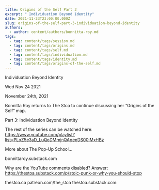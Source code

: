 ```yaml
---
title: Origins of the Self Part 3
excerpt: " Individuation Beyond Identity"
date: 2021-11-23T23:00:00.000Z
slug: origins-of-the-self-part-3-individuation-beyond-identity
authors:
  - author: content/authors/bonnitta-roy.md
tags:
  - tag: content/tags/session.md
  - tag: content/tags/origins.md
  - tag: content/tags/self.md
  - tag: content/tags/individuation.md
  - tag: content/tags/identity.md
  - tag: content/tags/origins-of-the-self.md
---
```




 Individuation Beyond Identity

Wed Nov 24 2021

November 24th, 2021

Bonnitta Roy returns to The Stoa to continue discussing her “Origins of the Self” map.

Part 3: Individuation Beyond Identity

The rest of the series can be watched here: https://www.youtube.com/playlist?list=PLoZ5e3aD_LuQoDMmjnQApeqDS00iMxHBz

More about The Pop-Up School...

bonnittaroy.substack.com

Why are the YouTube comments disabled? Answer: https://thestoa.substack.com/p/stoic-punk-or-why-you-should-stop

thestoa.ca
patreon.com/the_stoa
thestoa.substack.com


